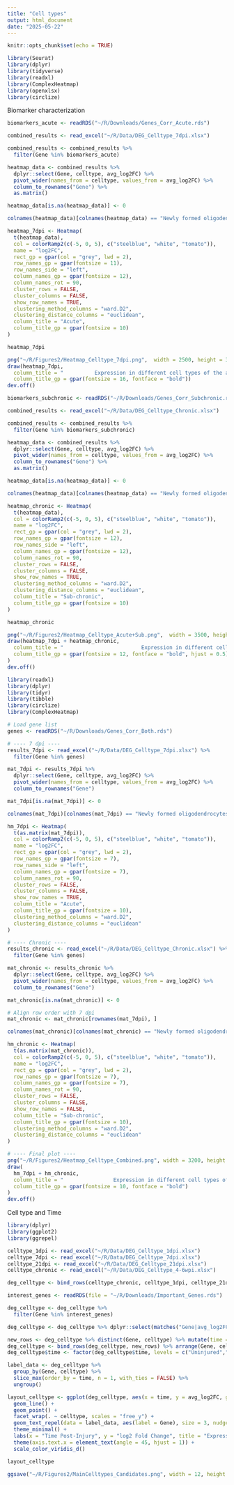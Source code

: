 ---
title: "Cell types"
output: html_document
date: "2025-05-22"
---

```{r setup, include=FALSE}
knitr::opts_chunk$set(echo = TRUE)
```


```{r}
library(Seurat)
library(dplyr)
library(tidyverse)
library(readxl)
library(ComplexHeatmap)
library(openxlsx)
library(circlize)
```

Biomarker characterization

```{r}
biomarkers_acute <- readRDS("~/R/Downloads/Genes_Corr_Acute.rds")

combined_results <- read_excel("~/R/Data/DEG_Celltype_7dpi.xlsx")

combined_results <- combined_results %>%
  filter(Gene %in% biomarkers_acute)

heatmap_data <- combined_results %>%
  dplyr::select(Gene, celltype, avg_log2FC) %>%
  pivot_wider(names_from = celltype, values_from = avg_log2FC) %>%
  column_to_rownames("Gene") %>%
  as.matrix()

heatmap_data[is.na(heatmap_data)] <- 0

colnames(heatmap_data)[colnames(heatmap_data) == "Newly formed oligodendrocytes"] <- "NFOLs"

heatmap_7dpi <- Heatmap(
  t(heatmap_data),
  col = colorRamp2(c(-5, 0, 5), c("steelblue", "white", "tomato")),
  name = "log2FC",
  rect_gp = gpar(col = "grey", lwd = 2),
  row_names_gp = gpar(fontsize = 11),
  row_names_side = "left",
  column_names_gp = gpar(fontsize = 12),
  column_names_rot = 90,
  cluster_rows = FALSE,
  cluster_columns = FALSE,
  show_row_names = TRUE,
  clustering_method_columns = "ward.D2",
  clustering_distance_columns = "euclidean",
  column_title = "Acute",
  column_title_gp = gpar(fontsize = 10)
)

heatmap_7dpi

png("~/R/Figures2/Heatmap_Celltype_7dpi.png",  width = 2500, height = 3500, res = 580)
draw(heatmap_7dpi,
  column_title = "          Expression in different cell types of the acute biomarkers",
  column_title_gp = gpar(fontsize = 16, fontface = "bold"))
dev.off()
```

```{r}
biomarkers_subchronic <- readRDS("~/R/Downloads/Genes_Corr_Subchronic.rds")

combined_results <- read_excel("~/R/Data/DEG_Celltype_Chronic.xlsx")

combined_results <- combined_results %>%
  filter(Gene %in% biomarkers_subchronic)

heatmap_data <- combined_results %>%
  dplyr::select(Gene, celltype, avg_log2FC) %>%
  pivot_wider(names_from = celltype, values_from = avg_log2FC) %>%
  column_to_rownames("Gene") %>%
  as.matrix()

heatmap_data[is.na(heatmap_data)] <- 0

colnames(heatmap_data)[colnames(heatmap_data) == "Newly formed oligodendrocytes"] <- "NFOLs"

heatmap_chronic <- Heatmap(
  t(heatmap_data),
  col = colorRamp2(c(-5, 0, 5), c("steelblue", "white", "tomato")),
  name = "log2FC",
  rect_gp = gpar(col = "grey", lwd = 2),
  row_names_gp = gpar(fontsize = 12),
  row_names_side = "left",
  column_names_gp = gpar(fontsize = 12),
  column_names_rot = 90,
  cluster_rows = FALSE,
  cluster_columns = FALSE,
  show_row_names = TRUE,
  clustering_method_columns = "ward.D2",
  clustering_distance_columns = "euclidean",
  column_title = "Sub-chronic",
  column_title_gp = gpar(fontsize = 10)
)

heatmap_chronic

png("~/R/Figures2/Heatmap_Celltype_Acute+Sub.png",  width = 3500, height = 2500, res = 600)
draw(heatmap_7dpi + heatmap_chronic,
  column_title = "                         Expression in different cell types of biomarkers    ",
  column_title_gp = gpar(fontsize = 12, fontface = "bold", hjust = 0.5)
)
dev.off()
```


```{r}
library(readxl)
library(dplyr)
library(tidyr)
library(tibble)
library(circlize)
library(ComplexHeatmap)

# Load gene list
genes <- readRDS("~/R/Downloads/Genes_Corr_Both.rds")

# ---- 7 dpi ----
results_7dpi <- read_excel("~/R/Data/DEG_Celltype_7dpi.xlsx") %>%
  filter(Gene %in% genes)

mat_7dpi <- results_7dpi %>%
  dplyr::select(Gene, celltype, avg_log2FC) %>%
  pivot_wider(names_from = celltype, values_from = avg_log2FC) %>%
  column_to_rownames("Gene")

mat_7dpi[is.na(mat_7dpi)] <- 0

colnames(mat_7dpi)[colnames(mat_7dpi) == "Newly formed oligodendrocytes"] <- "NFOLs"

hm_7dpi <- Heatmap(
  t(as.matrix(mat_7dpi)),
  col = colorRamp2(c(-5, 0, 5), c("steelblue", "white", "tomato")),
  name = "log2FC",
  rect_gp = gpar(col = "grey", lwd = 2),
  row_names_gp = gpar(fontsize = 7),
  row_names_side = "left",
  column_names_gp = gpar(fontsize = 7),
  column_names_rot = 90,
  cluster_rows = FALSE,
  cluster_columns = FALSE,
  show_row_names = TRUE,
  column_title = "Acute",
  column_title_gp = gpar(fontsize = 10),
  clustering_method_columns = "ward.D2",
  clustering_distance_columns = "euclidean"
)

# ---- Chronic ----
results_chronic <- read_excel("~/R/Data/DEG_Celltype_Chronic.xlsx") %>%
  filter(Gene %in% genes)

mat_chronic <- results_chronic %>%
  dplyr::select(Gene, celltype, avg_log2FC) %>%
  pivot_wider(names_from = celltype, values_from = avg_log2FC) %>%
  column_to_rownames("Gene")

mat_chronic[is.na(mat_chronic)] <- 0

# Align row order with 7 dpi
mat_chronic <- mat_chronic[rownames(mat_7dpi), ]

colnames(mat_chronic)[colnames(mat_chronic) == "Newly formed oligodendrocytes"] <- "NFOLs"

hm_chronic <- Heatmap(
  t(as.matrix(mat_chronic)),
  col = colorRamp2(c(-5, 0, 5), c("steelblue", "white", "tomato")),
  name = "log2FC",
  rect_gp = gpar(col = "grey", lwd = 2),
  row_names_gp = gpar(fontsize = 7),
  column_names_gp = gpar(fontsize = 7),
  column_names_rot = 90,
  cluster_rows = FALSE,
  cluster_columns = FALSE,
  show_row_names = FALSE,
  column_title = "Sub-chronic",
  column_title_gp = gpar(fontsize = 10),
  clustering_method_columns = "ward.D2",
  clustering_distance_columns = "euclidean"
)

# ---- Final plot ----
png("~/R/Figures2/Heatmap_Celltype_Combined.png", width = 3200, height = 2800, res = 600)
draw(
  hm_7dpi + hm_chronic,
  column_title = "                Expression in different cell types of the biomarkers",
  column_title_gp = gpar(fontsize = 10, fontface = "bold")
)
dev.off()

```

Cell type and Time

```{r}
library(dplyr)
library(ggplot2)
library(ggrepel)

celltype_1dpi <- read_excel("~/R/Data/DEG_Celltype_1dpi.xlsx")
celltype_7dpi <- read_excel("~/R/Data/DEG_Celltype_7dpi.xlsx")
celltype_21dpi <- read_excel("~/R/Data/DEG_Celltype_21dpi.xlsx")
celltype_chronic <- read_excel("~/R/Data/DEG_Celltype_4-6wpi.xlsx")

deg_celltype <- bind_rows(celltype_chronic, celltype_1dpi, celltype_21dpi, celltype_7dpi)

interest_genes <- readRDS(file = "~/R/Downloads/Important_Genes.rds")

deg_celltype <- deg_celltype %>%
  filter(Gene %in% interest_genes)

deg_celltype <- deg_celltype %>% dplyr::select(matches("Gene|avg_log2FC|time|celltype"))

new_rows <- deg_celltype %>% distinct(Gene, celltype) %>% mutate(time = "Uninjured", avg_log2FC = 0)
deg_celltype <- bind_rows(deg_celltype, new_rows) %>% arrange(Gene, celltype, time)
deg_celltype$time <- factor(deg_celltype$time, levels = c("Uninjured","1 dpi", "7 dpi", "21 dpi", "4-6 wpi"))

label_data <- deg_celltype %>%
  group_by(Gene, celltype) %>%
  slice_max(order_by = time, n = 1, with_ties = FALSE) %>%
  ungroup()

layout_celltype <- ggplot(deg_celltype, aes(x = time, y = avg_log2FC, group = Gene, color = Gene)) +
  geom_line() +
  geom_point() +
  facet_wrap(. ~ celltype, scales = "free_y") +
  geom_text_repel(data = label_data, aes(label = Gene), size = 3, nudge_x = 0.3, direction = "y", segment.color = "grey50") +
  theme_minimal() +
  labs(x = "Time Post-Injury", y = "log2 Fold Change", title = "Expression Changes Over Time") +
  theme(axis.text.x = element_text(angle = 45, hjust = 1)) +
  scale_color_viridis_d()

layout_celltype

ggsave("~/R/Figures2/MainCelltypes_Candidates.png", width = 12, height = 8, dpi = 1080)

```
